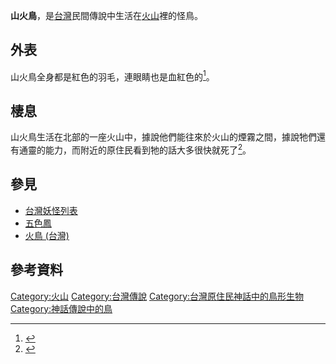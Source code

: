 '''山火鳥'''，是[[台灣|台灣]]民間傳說中生活在[[火山|火山]]裡的怪鳥。
==外表==
山火鳥全身都是紅色的羽毛，連眼睛也是血紅色的<ref name="妖怪臺灣">{{cite book |last= |first= |date=2017年1月5日 |title=山火鳥：穿梭火山中|work=《妖怪臺灣：三百年島嶼奇幻誌‧妖鬼神遊卷》 |url= |location= |publisher=聯經出版公司 |page= |isbn= |author=何敬堯 }}</ref>。
==棲息==
山火鳥生活在北部的一座火山中，據說他們能往來於火山的煙霧之間，據說牠們還有通靈的能力，而附近的原住民看到牠的話大多很快就死了<ref name="臺灣雜記">{{cite book|last=|first=|date=1684|title=臺灣雜記|url=http://ikm.nmtl.gov.tw/index.php?option=com_klg&task=ddetail&id=22&Itemid=238|location=|publisher=|page=|isbn=|author=季麒光|access-date=2020-09-22|archive-date=2020-10-02|archive-url=https://web.archive.org/web/20201002063411/http://ikm.nmtl.gov.tw/index.php?option=com_klg&task=ddetail&id=22&Itemid=238|dead-url=no}}</ref>。
==參見==
*[[台灣妖怪列表|台灣妖怪列表]]
*[[五色鳳|五色鳳]]
*[[火鳥_(台灣)|火鳥 (台灣)]]

==參考資料==
{{reflist}}
[[Category:火山|Category:火山]]
[[Category:台灣傳說|Category:台灣傳說]]
[[Category:台灣原住民神話中的鳥形生物|Category:台灣原住民神話中的鳥形生物]]
[[Category:神話傳說中的鳥|Category:神話傳說中的鳥]]
{{Myth-stub}}